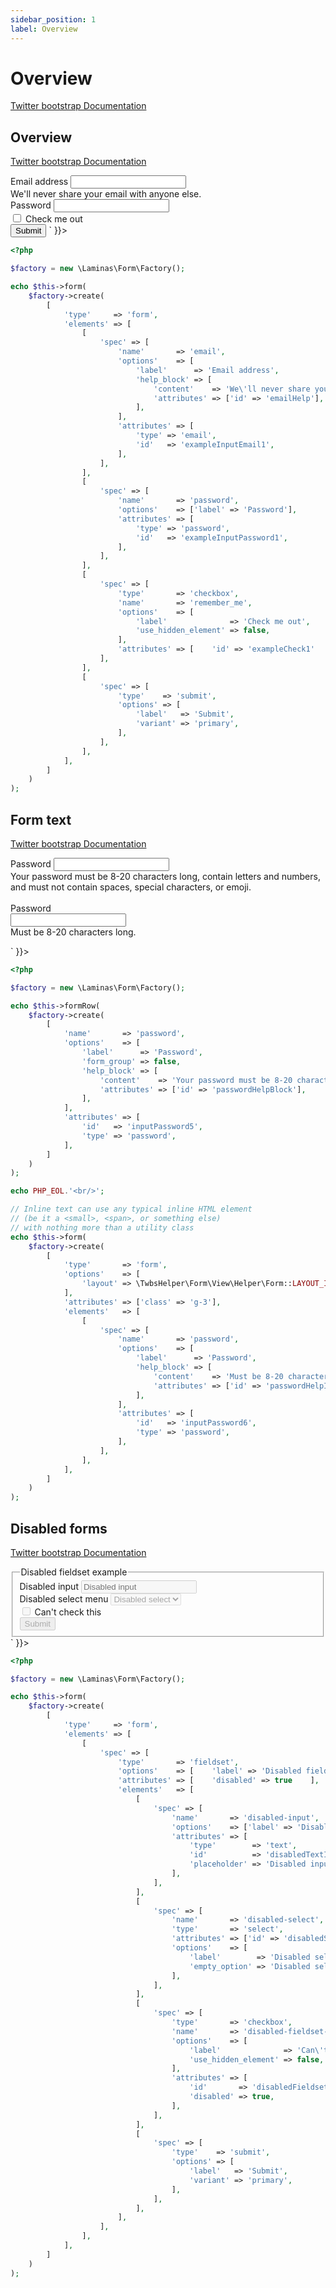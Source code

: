 ```yaml
---
sidebar_position: 1
label: Overview
---
```



# Overview

[Twitter bootstrap Documentation](https://getbootstrap.com/docs/5.1/forms/overview)

## Overview

[Twitter bootstrap Documentation](https://getbootstrap.com/docs/5.1/forms/overview/#overview)

<Tabs>
<TabItem value="result" label="Result" default>
  <HtmlCode bootstrapVersion="5.1">
      <div dangerouslySetInnerHTML={{ __html: `<form action="" id="form" method="POST" name="form" role="form">
    <div class="mb-3">
        <label class="form-label" for="exampleInputEmail1">Email address</label>
        <input aria-describedby="emailHelp" class="form-control" id="exampleInputEmail1" name="email" type="email" value="">
        <div class="form-text" id="emailHelp">
            We'll never share your email with anyone else.
        </div>
    </div>
    <div class="mb-3">
        <label class="form-label" for="exampleInputPassword1">Password</label>
        <input class="form-control" id="exampleInputPassword1" name="password" type="password" value="">
    </div>
    <div class="mb-3">
        <div class="form-check">
            <input class="form-check-input" id="exampleCheck1" name="remember_me" type="checkbox" value="1">
            <label class="form-check-label" for="exampleCheck1">Check me out</label>
        </div>
    </div>
    <button class="btn btn-primary" name="submit" type="submit" value="">Submit</button>
</form>` }}></div>
  </HtmlCode>
</TabItem>
<TabItem value="source" label="Source">

```php
<?php

$factory = new \Laminas\Form\Factory();

echo $this->form(
    $factory->create(
        [
            'type'     => 'form',
            'elements' => [
                [
                    'spec' => [
                        'name'       => 'email',
                        'options'    => [
                            'label'      => 'Email address',
                            'help_block' => [
                                'content'    => 'We\'ll never share your email with anyone else.',
                                'attributes' => ['id' => 'emailHelp'],
                            ],
                        ],
                        'attributes' => [
                            'type' => 'email',
                            'id'   => 'exampleInputEmail1',
                        ],
                    ],
                ],
                [
                    'spec' => [
                        'name'       => 'password',
                        'options'    => ['label' => 'Password'],
                        'attributes' => [
                            'type' => 'password',
                            'id'   => 'exampleInputPassword1',
                        ],
                    ],
                ],
                [
                    'spec' => [
                        'type'       => 'checkbox',
                        'name'       => 'remember_me',
                        'options'    => [
                            'label'              => 'Check me out',
                            'use_hidden_element' => false,
                        ],
                        'attributes' => [    'id' => 'exampleCheck1'    ],
                    ],
                ],
                [
                    'spec' => [
                        'type'    => 'submit',
                        'options' => [
                            'label'   => 'Submit',
                            'variant' => 'primary',
                        ],
                    ],
                ],
            ],
        ]
    )
);

```

</TabItem>
</Tabs>

## Form text

[Twitter bootstrap Documentation](https://getbootstrap.com/docs/5.1/forms/overview/#form-text)

<Tabs>
<TabItem value="result" label="Result" default>
  <HtmlCode bootstrapVersion="5.1">
      <div dangerouslySetInnerHTML={{ __html: `<label class="form-label" for="inputPassword5">Password</label>
<input aria-describedby="passwordHelpBlock" class="form-control" id="inputPassword5" name="password" type="password" value="">
<div class="form-text" id="passwordHelpBlock">
    Your password must be 8-20 characters long, contain letters and numbers, and must not contain spaces, special characters, or emoji.
</div>
<br>
<form action="" class="align-items-center g-3 row" id="form" method="POST" name="form" role="form">
    <div class="col-auto">
        <label class="col-form-label" for="inputPassword6">Password</label>
    </div>
    <div class="col-auto">
        <input aria-describedby="passwordHelpInline" class="form-control" id="inputPassword6" name="password" type="password" value="">
    </div>
    <div class="col-auto">
        <span class="form-text" id="passwordHelpInline">Must be 8-20 characters long.</span>
    </div>
</form>` }}></div>
  </HtmlCode>
</TabItem>
<TabItem value="source" label="Source">

```php
<?php

$factory = new \Laminas\Form\Factory();

echo $this->formRow(
    $factory->create(
        [
            'name'       => 'password',
            'options'    => [
                'label'      => 'Password',
                'form_group' => false,
                'help_block' => [
                    'content'    => 'Your password must be 8-20 characters long, contain letters and numbers, '.'and must not contain spaces, special characters, or emoji.',
                    'attributes' => ['id' => 'passwordHelpBlock'],
                ],
            ],
            'attributes' => [
                'id'   => 'inputPassword5',
                'type' => 'password',
            ],
        ]
    )
);

echo PHP_EOL.'<br/>';

// Inline text can use any typical inline HTML element
// (be it a <small>, <span>, or something else)
// with nothing more than a utility class
echo $this->form(
    $factory->create(
        [
            'type'       => 'form',
            'options'    => [
                'layout' => \TwbsHelper\Form\View\Helper\Form::LAYOUT_INLINE,
            ],
            'attributes' => ['class' => 'g-3'],
            'elements'   => [
                [
                    'spec' => [
                        'name'       => 'password',
                        'options'    => [
                            'label'      => 'Password',
                            'help_block' => [
                                'content'    => 'Must be 8-20 characters long.',
                                'attributes' => ['id' => 'passwordHelpInline'],
                            ],
                        ],
                        'attributes' => [
                            'id'   => 'inputPassword6',
                            'type' => 'password',
                        ],
                    ],
                ],
            ],
        ]
    )
);

```

</TabItem>
</Tabs>

## Disabled forms

[Twitter bootstrap Documentation](https://getbootstrap.com/docs/5.1/forms/overview/#disabled-forms)

<Tabs>
<TabItem value="result" label="Result" default>
  <HtmlCode bootstrapVersion="5.1">
      <div dangerouslySetInnerHTML={{ __html: `<form action="" id="form" method="POST" name="form" role="form">
    <fieldset disabled>
        <legend>Disabled fieldset example</legend>
        <div class="mb-3">
            <label class="form-label" for="disabledTextInput">Disabled input</label>
            <input class="form-control" id="disabledTextInput" name="fieldset[disabled-input]" placeholder="Disabled input" type="text" value="">
        </div>
        <div class="mb-3">
            <label class="form-label" for="disabledSelect">Disabled select menu</label>
            <select class="form-select" id="disabledSelect" name="fieldset[disabled-select]"><option value="">Disabled select</option></select>
        </div>
        <div class="mb-3">
            <div class="form-check">
                <input class="form-check-input" disabled id="disabledFieldsetCheck" name="fieldset[disabled-fieldset-check]" type="checkbox" value="1">
                <label class="form-check-label" for="disabledFieldsetCheck">Can't check this</label>
            </div>
        </div>
        <button class="btn btn-primary" name="fieldset[submit]" type="submit" value="">Submit</button>
    </fieldset>
</form>` }}></div>
  </HtmlCode>
</TabItem>
<TabItem value="source" label="Source">

```php
<?php

$factory = new \Laminas\Form\Factory();

echo $this->form(
    $factory->create(
        [
            'type'     => 'form',
            'elements' => [
                [
                    'spec' => [
                        'type'       => 'fieldset',
                        'options'    => [    'label' => 'Disabled fieldset example'    ],
                        'attributes' => [    'disabled' => true    ],
                        'elements'   => [
                            [
                                'spec' => [
                                    'name'       => 'disabled-input',
                                    'options'    => ['label' => 'Disabled input'],
                                    'attributes' => [
                                        'type'        => 'text',
                                        'id'          => 'disabledTextInput',
                                        'placeholder' => 'Disabled input',
                                    ],
                                ],
                            ],
                            [
                                'spec' => [
                                    'name'       => 'disabled-select',
                                    'type'       => 'select',
                                    'attributes' => ['id' => 'disabledSelect'],
                                    'options'    => [
                                        'label'        => 'Disabled select menu',
                                        'empty_option' => 'Disabled select',
                                    ],
                                ],
                            ],
                            [
                                'spec' => [
                                    'type'       => 'checkbox',
                                    'name'       => 'disabled-fieldset-check',
                                    'options'    => [
                                        'label'              => 'Can\'t check this',
                                        'use_hidden_element' => false,
                                    ],
                                    'attributes' => [
                                        'id'       => 'disabledFieldsetCheck',
                                        'disabled' => true,
                                    ],
                                ],
                            ],
                            [
                                'spec' => [
                                    'type'    => 'submit',
                                    'options' => [
                                        'label'   => 'Submit',
                                        'variant' => 'primary',
                                    ],
                                ],
                            ],
                        ],
                    ],
                ],
            ],
        ]
    )
);

```

</TabItem>
</Tabs>

